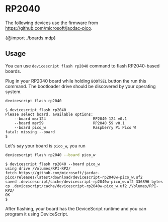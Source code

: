 # RP2040

The following devices use the firmware from https://github.com/microsoft/jacdac-pico.

{@import ./boards.mdp}

## Usage

You can use `devicescript flash rp2040` command to flash RP2040-based boards.

Plug in your RP2040 board while holding `BOOTSEL` button the run this command. The bootloader drive should be discovered by your operating system.

```bash
devicescript flash rp2040
```

```console title="Output"
$ devicescript flash rp2040
Please select board, available options:
    --board msr124                     RP2040 124 v0.1
    --board msr59                      RP2040 59 v0.1
    --board pico_w                     Raspberry Pi Pico W
fatal: missing --board
$
```

Let's say your board is `pico_w`, you run

```bash
devicescript flash rp2040 --board pico_w
```

```console title="Output"
$ devicescript flash rp2040 --board pico_w
using drive /Volumes/RPI-RP2/
fetch https://github.com/microsoft/jacdac-pico/releases/latest/download/devicescript-rp2040w-pico_w.uf2
saved .devicescript/cache/devicescript-rp2040w-pico_w.uf2 336896 bytes
cp .devicescript/cache/devicescript-rp2040w-pico_w.uf2 /Volumes/RPI-RP2/
OK
$
```

After flashing, your board has the DeviceScript runtime and you can program it using DeviceScript.